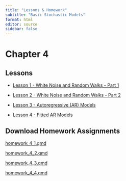 ```yaml
---
title: "Lessons & Homework"
subtitle: "Basic Stochastic Models"
format: html
editor: source
sidebar: false
---
```


# Chapter 4

::: {.callout-tip icon=false}

## Lessons

-   [Lesson 1 - White Noise and Random Walks - Part 1](chapter_4_lesson_1.html)

-   [Lesson 2 - White Noise and Random Walks - Part 2](chapter_4_lesson_2.html)

-   [Lesson 3 - Autoregressive (AR) Models](chapter_4_lesson_3.html)

-   [Lesson 4 - Fitted AR Models](chapter_4_lesson_4.html)


:::


::: {.callout-note icon=false}

## Download Homework Assignments

<!-- ## need to update href link to correct files when we get them -->


<a href="https://byuistats.github.io/timeseries/homework/homework_4_1.qmd.qmd" download="homework_4_1.qmd"> homework_4_1.qmd </a>

<a href="https://byuistats.github.io/timeseries/homework/homework_4_2.qmd.qmd" download="homework_4_2.qmd"> homework_4_2.qmd </a>

<a href="https://byuistats.github.io/timeseries/homework/homework_4_3.qmd.qmd" download="homework_4_3.qmd"> homework_4_3.qmd </a>

<a href="https://byuistats.github.io/timeseries/homework/homework_4_4.qmd.qmd" download="homework_4_4.qmd"> homework_4_4.qmd </a>


:::
